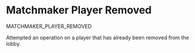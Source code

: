 # Matchmaker Player Removed

<Summary>MATCHMAKER_PLAYER_REMOVED</Summary>

Attempted an operation on a player that has already been removed from the
lobby.

